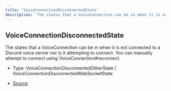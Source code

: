 ```yaml
---
title: 'VoiceConnectionDisconnectedState'
description: 'The states that a VoiceConnection can be in when it is not connected to a Discord voice server nor is it attempting to connect. You can manually attempt to connect using VoiceConnection#reconnect.'
---
```


## VoiceConnectionDisconnectedState

The states that a VoiceConnection can be in when it is not connected to a Discord voice server nor is
it attempting to connect. You can manually attempt to connect using VoiceConnection#reconnect.

- Type: VoiceConnectionDisconnectedOtherState \| VoiceConnectionDisconnectedWebSocketState

- [Source](https://github.com/androz2091/discord-player/blob/ce04b3f4c6671029ce4d4aa9090e56ac7e7f5666/packages/discord-voip/src/VoiceConnection.ts#L124)
